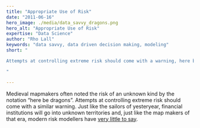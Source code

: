 ```yaml
---
title: "Appropriate Use of Risk"
date: "2011-06-16"
hero_image: ./media/data_savvy_dragons.png
hero_alt: "Appropriate Use of Risk"
expertise: "Data Science"
author: "Rho Lall"
keywords: "data savvy, data driven decision making, modeling"
short: "

Attempts at controlling extreme risk should come with a warning, here be dragons.

"

---
```


Medieval mapmakers often noted the risk of an unknown kind by the notation “here be dragons”. 
Attempts at controlling extreme risk should come with a similar warning. 
Just like the sailors of yesteryear, financial institutions will go into unknown territories and, just like the map makers of that era, modern risk modellers have [very little to say](https://voxeu.org/article/appropriate-use-risk-models-part-i). 